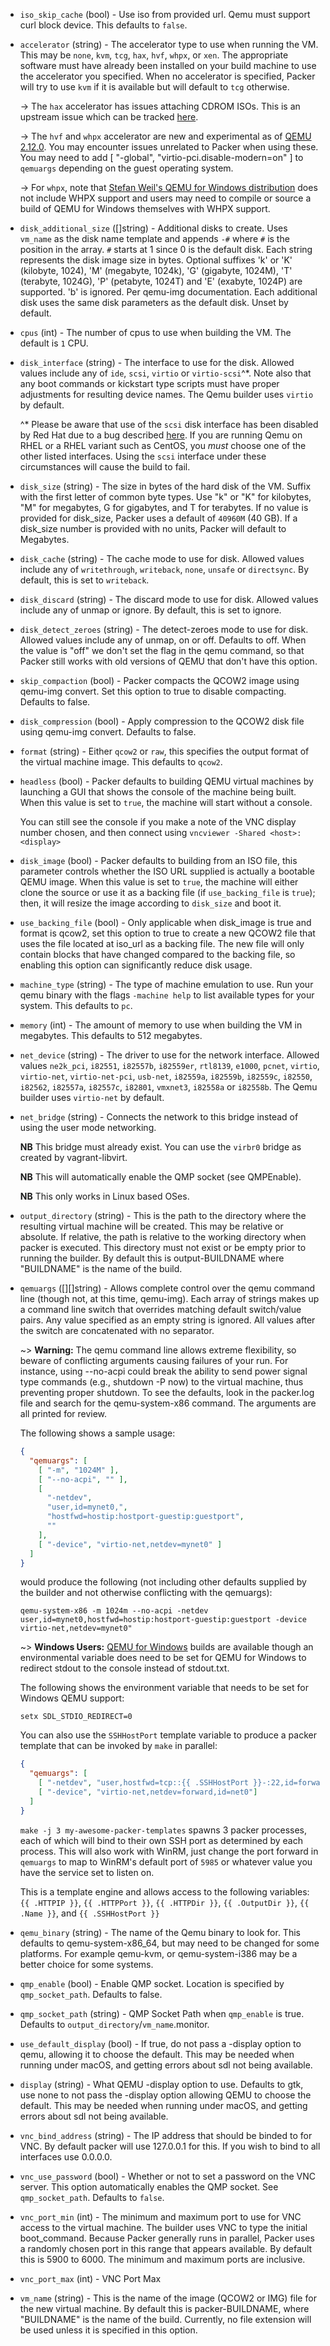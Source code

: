 <!-- Code generated from the comments of the Config struct in builder/qemu/builder.go; DO NOT EDIT MANUALLY -->

-   `iso_skip_cache` (bool) - Use iso from provided url. Qemu must support
    curl block device. This defaults to `false`.
    
-   `accelerator` (string) - The accelerator type to use when running the VM.
    This may be `none`, `kvm`, `tcg`, `hax`, `hvf`, `whpx`, or `xen`. The appropriate
    software must have already been installed on your build machine to use the
    accelerator you specified. When no accelerator is specified, Packer will try
    to use `kvm` if it is available but will default to `tcg` otherwise.
    
    -&gt; The `hax` accelerator has issues attaching CDROM ISOs. This is an
    upstream issue which can be tracked
    [here](https://github.com/intel/haxm/issues/20).
    
    -&gt; The `hvf` and `whpx` accelerator are new and experimental as of
    [QEMU 2.12.0](https://wiki.qemu.org/ChangeLog/2.12#Host_support).
    You may encounter issues unrelated to Packer when using these.  You may need to
    add [ "-global", "virtio-pci.disable-modern=on" ] to `qemuargs` depending on the
    guest operating system.
    
    -&gt; For `whpx`, note that [Stefan Weil's QEMU for Windows distribution](https://qemu.weilnetz.de/w64/)
    does not include WHPX support and users may need to compile or source a
    build of QEMU for Windows themselves with WHPX support.
    
-   `disk_additional_size` ([]string) - Additional disks to create. Uses `vm_name` as the disk name template and
    appends `-#` where `#` is the position in the array. `#` starts at 1 since 0
    is the default disk. Each string represents the disk image size in bytes.
    Optional suffixes 'k' or 'K' (kilobyte, 1024), 'M' (megabyte, 1024k), 'G'
    (gigabyte, 1024M), 'T' (terabyte, 1024G), 'P' (petabyte, 1024T) and 'E'
    (exabyte, 1024P)  are supported. 'b' is ignored. Per qemu-img documentation.
    Each additional disk uses the same disk parameters as the default disk.
    Unset by default.
    
-   `cpus` (int) - The number of cpus to use when building the VM.
     The default is `1` CPU.
    
-   `disk_interface` (string) - The interface to use for the disk. Allowed values include any of `ide`,
    `scsi`, `virtio` or `virtio-scsi`^\*. Note also that any boot commands
    or kickstart type scripts must have proper adjustments for resulting
    device names. The Qemu builder uses `virtio` by default.
    
    ^\* Please be aware that use of the `scsi` disk interface has been
    disabled by Red Hat due to a bug described
    [here](https://bugzilla.redhat.com/show_bug.cgi?id=1019220). If you are
    running Qemu on RHEL or a RHEL variant such as CentOS, you *must* choose
    one of the other listed interfaces. Using the `scsi` interface under
    these circumstances will cause the build to fail.
    
-   `disk_size` (string) - The size in bytes of the hard disk of the VM. Suffix with the first
    letter of common byte types. Use "k" or "K" for kilobytes, "M" for
    megabytes, G for gigabytes, and T for terabytes. If no value is provided
    for disk_size, Packer uses a default of `40960M` (40 GB). If a disk_size
    number is provided with no units, Packer will default to Megabytes.
    
-   `disk_cache` (string) - The cache mode to use for disk. Allowed values include any of
    `writethrough`, `writeback`, `none`, `unsafe` or `directsync`. By
    default, this is set to `writeback`.
    
-   `disk_discard` (string) - The discard mode to use for disk. Allowed values
    include any of unmap or ignore. By default, this is set to ignore.
    
-   `disk_detect_zeroes` (string) - The detect-zeroes mode to use for disk.
    Allowed values include any of unmap, on or off. Defaults to off.
    When the value is "off" we don't set the flag in the qemu command, so that
    Packer still works with old versions of QEMU that don't have this option.
    
-   `skip_compaction` (bool) - Packer compacts the QCOW2 image using
    qemu-img convert.  Set this option to true to disable compacting.
    Defaults to false.
    
-   `disk_compression` (bool) - Apply compression to the QCOW2 disk file
    using qemu-img convert. Defaults to false.
    
-   `format` (string) - Either `qcow2` or `raw`, this specifies the output format of the virtual
    machine image. This defaults to `qcow2`.
    
-   `headless` (bool) - Packer defaults to building QEMU virtual machines by
    launching a GUI that shows the console of the machine being built. When this
    value is set to `true`, the machine will start without a console.
    
    You can still see the console if you make a note of the VNC display
    number chosen, and then connect using `vncviewer -Shared <host>:<display>`
    
-   `disk_image` (bool) - Packer defaults to building from an ISO file, this parameter controls
    whether the ISO URL supplied is actually a bootable QEMU image. When
    this value is set to `true`, the machine will either clone the source or
    use it as a backing file (if `use_backing_file` is `true`); then, it
    will resize the image according to `disk_size` and boot it.
    
-   `use_backing_file` (bool) - Only applicable when disk_image is true
    and format is qcow2, set this option to true to create a new QCOW2
    file that uses the file located at iso_url as a backing file. The new file
    will only contain blocks that have changed compared to the backing file, so
    enabling this option can significantly reduce disk usage.
    
-   `machine_type` (string) - The type of machine emulation to use. Run your qemu binary with the
    flags `-machine help` to list available types for your system. This
    defaults to `pc`.
    
-   `memory` (int) - The amount of memory to use when building the VM
    in megabytes. This defaults to 512 megabytes.
    
-   `net_device` (string) - The driver to use for the network interface. Allowed values `ne2k_pci`,
    `i82551`, `i82557b`, `i82559er`, `rtl8139`, `e1000`, `pcnet`, `virtio`,
    `virtio-net`, `virtio-net-pci`, `usb-net`, `i82559a`, `i82559b`,
    `i82559c`, `i82550`, `i82562`, `i82557a`, `i82557c`, `i82801`,
    `vmxnet3`, `i82558a` or `i82558b`. The Qemu builder uses `virtio-net` by
    default.
    
-   `net_bridge` (string) - Connects the network to this bridge instead of using the user mode
    networking.
    
    **NB** This bridge must already exist. You can use the `virbr0` bridge
    as created by vagrant-libvirt.
    
    **NB** This will automatically enable the QMP socket (see QMPEnable).
    
    **NB** This only works in Linux based OSes.
    
-   `output_directory` (string) - This is the path to the directory where the
    resulting virtual machine will be created. This may be relative or absolute.
    If relative, the path is relative to the working directory when packer
    is executed. This directory must not exist or be empty prior to running
    the builder. By default this is output-BUILDNAME where "BUILDNAME" is the
    name of the build.
    
-   `qemuargs` ([][]string) - Allows complete control over the qemu command line (though not, at this
    time, qemu-img). Each array of strings makes up a command line switch
    that overrides matching default switch/value pairs. Any value specified
    as an empty string is ignored. All values after the switch are
    concatenated with no separator.
    
    ~&gt; **Warning:** The qemu command line allows extreme flexibility, so
    beware of conflicting arguments causing failures of your run. For
    instance, using --no-acpi could break the ability to send power signal
    type commands (e.g., shutdown -P now) to the virtual machine, thus
    preventing proper shutdown. To see the defaults, look in the packer.log
    file and search for the qemu-system-x86 command. The arguments are all
    printed for review.
    
    The following shows a sample usage:
    
    ```json
    {
      "qemuargs": [
        [ "-m", "1024M" ],
        [ "--no-acpi", "" ],
        [
          "-netdev",
          "user,id=mynet0,",
          "hostfwd=hostip:hostport-guestip:guestport",
          ""
        ],
        [ "-device", "virtio-net,netdev=mynet0" ]
      ]
    }
    ```
    
    would produce the following (not including other defaults supplied by
    the builder and not otherwise conflicting with the qemuargs):
    
    ```text
    qemu-system-x86 -m 1024m --no-acpi -netdev
    user,id=mynet0,hostfwd=hostip:hostport-guestip:guestport -device
    virtio-net,netdev=mynet0"
    ```
    
    ~&gt; **Windows Users:** [QEMU for Windows](https://qemu.weilnetz.de/)
    builds are available though an environmental variable does need to be
    set for QEMU for Windows to redirect stdout to the console instead of
    stdout.txt.
    
    The following shows the environment variable that needs to be set for
    Windows QEMU support:
    
    ```text
    setx SDL_STDIO_REDIRECT=0
    ```
    
    You can also use the `SSHHostPort` template variable to produce a packer
    template that can be invoked by `make` in parallel:
    
    ```json
    {
      "qemuargs": [
        [ "-netdev", "user,hostfwd=tcp::{{ .SSHHostPort }}-:22,id=forward"],
        [ "-device", "virtio-net,netdev=forward,id=net0"]
      ]
    }
    ```
    
    `make -j 3 my-awesome-packer-templates` spawns 3 packer processes, each
    of which will bind to their own SSH port as determined by each process.
    This will also work with WinRM, just change the port forward in
    `qemuargs` to map to WinRM's default port of `5985` or whatever value
    you have the service set to listen on.
    
    This is a template engine and allows access to the following variables:
    `{{ .HTTPIP }}`, `{{ .HTTPPort }}`, `{{ .HTTPDir }}`,
    `{{ .OutputDir }}`, `{{ .Name }}`, and `{{ .SSHHostPort }}`
    
-   `qemu_binary` (string) - The name of the Qemu binary to look for. This
    defaults to qemu-system-x86_64, but may need to be changed for
    some platforms. For example qemu-kvm, or qemu-system-i386 may be a
    better choice for some systems.
    
-   `qmp_enable` (bool) - Enable QMP socket. Location is specified by `qmp_socket_path`. Defaults
    to false.
    
-   `qmp_socket_path` (string) - QMP Socket Path when `qmp_enable` is true. Defaults to
    `output_directory`/`vm_name`.monitor.
    
-   `use_default_display` (bool) - If true, do not pass a -display option
    to qemu, allowing it to choose the default. This may be needed when running
    under macOS, and getting errors about sdl not being available.
    
-   `display` (string) - What QEMU -display option to use. Defaults to gtk, use none to not pass the
    -display option allowing QEMU to choose the default. This may be needed when
    running under macOS, and getting errors about sdl not being available.
    
-   `vnc_bind_address` (string) - The IP address that should be
    binded to for VNC. By default packer will use 127.0.0.1 for this. If you
    wish to bind to all interfaces use 0.0.0.0.
    
-   `vnc_use_password` (bool) - Whether or not to set a password on the VNC server. This option
    automatically enables the QMP socket. See `qmp_socket_path`. Defaults to
    `false`.
    
-   `vnc_port_min` (int) - The minimum and maximum port
    to use for VNC access to the virtual machine. The builder uses VNC to type
    the initial boot_command. Because Packer generally runs in parallel,
    Packer uses a randomly chosen port in this range that appears available. By
    default this is 5900 to 6000. The minimum and maximum ports are inclusive.
    
-   `vnc_port_max` (int) - VNC Port Max
-   `vm_name` (string) - This is the name of the image (QCOW2 or IMG) file for
    the new virtual machine. By default this is packer-BUILDNAME, where
    "BUILDNAME" is the name of the build. Currently, no file extension will be
    used unless it is specified in this option.
    